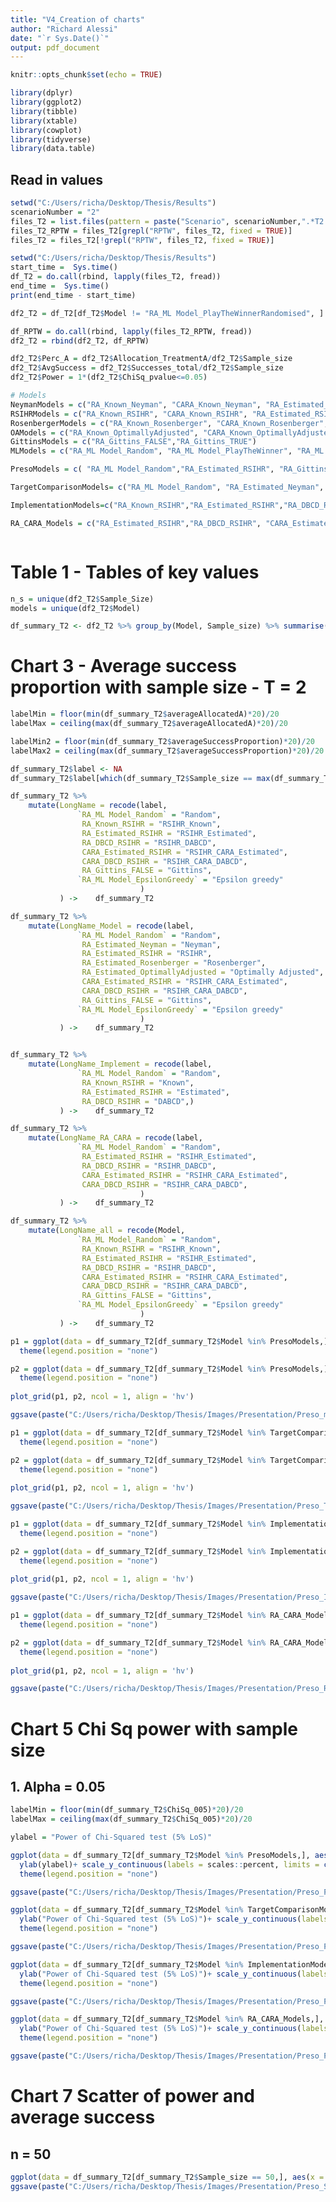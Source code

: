 ```yaml
---
title: "V4_Creation of charts"
author: "Richard Alessi"
date: "`r Sys.Date()`"
output: pdf_document
---
```


```r
knitr::opts_chunk$set(echo = TRUE)
```


```r
library(dplyr)
library(ggplot2)
library(tibble)
library(xtable)
library(cowplot)
library(tidyverse)
library(data.table)
```



## Read in values
```r
setwd("C:/Users/richa/Desktop/Thesis/Results")
scenarioNumber = "2"
files_T2 = list.files(pattern = paste("Scenario", scenarioNumber,".*T2.*csv", sep = ""))
files_T2_RPTW = files_T2[grepl("RPTW", files_T2, fixed = TRUE)]
files_T2 = files_T2[!grepl("RPTW", files_T2, fixed = TRUE)]
```

```r
setwd("C:/Users/richa/Desktop/Thesis/Results")
start_time =  Sys.time()
df_T2 = do.call(rbind, lapply(files_T2, fread))
end_time =  Sys.time()
print(end_time - start_time)

df2_T2 = df_T2[df_T2$Model != "RA_ML Model_PlayTheWinnerRandomised", ]

df_RPTW = do.call(rbind, lapply(files_T2_RPTW, fread))
df2_T2 = rbind(df2_T2, df_RPTW)
```

```r
df2_T2$Perc_A = df2_T2$Allocation_TreatmentA/df2_T2$Sample_size 
df2_T2$AvgSuccess = df2_T2$Successes_total/df2_T2$Sample_size
df2_T2$Power = 1*(df2_T2$ChiSq_pvalue<=0.05)
```

```r
# Models
NeymanModels = c("RA_Known_Neyman", "CARA_Known_Neyman", "RA_Estimated_Neyman", "CARA_Estimated_Neyman", "RA_DBCD_Neyman", "CARA_DBCD_Neyman")
RSIHRModels = c("RA_Known_RSIHR", "CARA_Known_RSIHR", "RA_Estimated_RSIHR", "CARA_Estimated_RSIHR", "RA_DBCD_RSIHR", "CARA_DBCD_RSIHR")
RosenbergerModels = c("RA_Known_Rosenberger", "CARA_Known_Rosenberger", "RA_Estimated_Rosenberger", "CARA_Estimated_Rosenberger", "RA_DBCD_Rosenberger", "CARA_DBCD_Rosenberger")
OAModels = c("RA_Known_OptimallyAdjusted", "CARA_Known_OptimallyAdjusted", "RA_Estimated_OptimallyAdjusted", "CARA_Estimated_OptimallyAdjusted", "RA_DBCD_OptimallyAdjusted", "CARA_DBCD_OptimallyAdjusted")
GittinsModels = c("RA_Gittins_FALSE","RA_Gittins_TRUE")
MLModels = c("RA_ML Model_Random", "RA_ML Model_PlayTheWinner", "RA_ML Model_PlayTheWinnerRandomised", "RA_ML Model_EpsilonGreedy", "RA_ML Model_SoftMax")

PresoModels = c( "RA_ML Model_Random","RA_Estimated_RSIHR", "RA_Gittins_FALSE", "RA_ML Model_EpsilonGreedy")

TargetComparisonModels= c("RA_ML Model_Random", "RA_Estimated_Neyman", "RA_Estimated_RSIHR", "RA_Estimated_Rosenberger", "RA_Estimated_OptimallyAdjusted")

ImplementationModels=c("RA_Known_RSIHR","RA_Estimated_RSIHR","RA_DBCD_RSIHR")

RA_CARA_Models = c("RA_Estimated_RSIHR","RA_DBCD_RSIHR", "CARA_Estimated_RSIHR","CARA_DBCD_RSIHR")



```




# Table 1 - Tables of key values
```r
n_s = unique(df2_T2$Sample_Size)
models = unique(df2_T2$Model)

df_summary_T2 <- df2_T2 %>% group_by(Model, Sample_size) %>% summarise(averageSuccessProportion = mean(Successes_total/Sample_size), varSuccessProportion = var(Successes_total/Sample_size), averageAllocatedA = mean(Perc_A), VarAllocatedA = var(Perc_A), averagePower = mean(Power), varPower = var(Power), Z0_avg_all_A = mean(Z0_Allocation_TreatmentA/Sample_size), Z0_avg_successes_A = mean(Z0_Successes_TreatmentA/Sample_size), Z0_avg_successes_B = mean(Z0_Successes_TreatmentB/Sample_size), ChiSq_005 = mean(ifelse(is.na(ChiSq_pvalue),1,ChiSq_pvalue) <= 0.05), ChiSq_001 = mean(ifelse(is.na(ChiSq_pvalue),1,ChiSq_pvalue) <= 0.01), LR_test_005 = mean(ifelse(is.na(LR_test_pvalue),1,LR_test_pvalue) <= 0.05), LR_test_001 = mean(ifelse(is.na(LR_test_pvalue),1,LR_test_pvalue) <= 0.01), observations = n())

```





# Chart 3 - Average success proportion with sample size - T = 2
```r
labelMin = floor(min(df_summary_T2$averageAllocatedA)*20)/20
labelMax = ceiling(max(df_summary_T2$averageAllocatedA)*20)/20

labelMin2 = floor(min(df_summary_T2$averageSuccessProportion)*20)/20
labelMax2 = ceiling(max(df_summary_T2$averageSuccessProportion)*20)/20
```


```r
df_summary_T2$label <- NA
df_summary_T2$label[which(df_summary_T2$Sample_size == max(df_summary_T2$Sample_size))] <- df_summary_T2$Model[which(df_summary_T2$Sample_size == max(df_summary_T2$Sample_size))]

df_summary_T2 %>%
    mutate(LongName = recode(label, 
               `RA_ML Model_Random` = "Random",
                RA_Known_RSIHR = "RSIHR_Known", 
                RA_Estimated_RSIHR = "RSIHR_Estimated",
                RA_DBCD_RSIHR = "RSIHR_DABCD",
                CARA_Estimated_RSIHR = "RSIHR_CARA_Estimated",
                CARA_DBCD_RSIHR = "RSIHR_CARA_DABCD",
                RA_Gittins_FALSE = "Gittins",
               `RA_ML Model_EpsilonGreedy` = "Epsilon greedy"
                             )
           ) ->    df_summary_T2

df_summary_T2 %>%
    mutate(LongName_Model = recode(label, 
               `RA_ML Model_Random` = "Random",
                RA_Estimated_Neyman = "Neyman", 
                RA_Estimated_RSIHR = "RSIHR",
                RA_Estimated_Rosenberger = "Rosenberger",
                RA_Estimated_OptimallyAdjusted = "Optimally Adjusted",
                CARA_Estimated_RSIHR = "RSIHR_CARA_Estimated",
                CARA_DBCD_RSIHR = "RSIHR_CARA_DABCD",
                RA_Gittins_FALSE = "Gittins",
               `RA_ML Model_EpsilonGreedy` = "Epsilon greedy"
                             )
           ) ->    df_summary_T2


df_summary_T2 %>%
    mutate(LongName_Implement = recode(label, 
               `RA_ML Model_Random` = "Random",
                RA_Known_RSIHR = "Known", 
                RA_Estimated_RSIHR = "Estimated",
                RA_DBCD_RSIHR = "DABCD",)
           ) ->    df_summary_T2

df_summary_T2 %>%
    mutate(LongName_RA_CARA = recode(label, 
               `RA_ML Model_Random` = "Random",
                RA_Estimated_RSIHR = "RSIHR_Estimated",
                RA_DBCD_RSIHR = "RSIHR_DABCD",
                CARA_Estimated_RSIHR = "RSIHR_CARA_Estimated",
                CARA_DBCD_RSIHR = "RSIHR_CARA_DABCD",
                             )
           ) ->    df_summary_T2

df_summary_T2 %>%
    mutate(LongName_all = recode(Model, 
               `RA_ML Model_Random` = "Random",
                RA_Known_RSIHR = "RSIHR_Known", 
                RA_Estimated_RSIHR = "RSIHR_Estimated",
                RA_DBCD_RSIHR = "RSIHR_DABCD",
                CARA_Estimated_RSIHR = "RSIHR_CARA_Estimated",
                CARA_DBCD_RSIHR = "RSIHR_CARA_DABCD",
                RA_Gittins_FALSE = "Gittins",
               `RA_ML Model_EpsilonGreedy` = "Epsilon greedy"
                             )
           ) ->    df_summary_T2

```

```r

p1 = ggplot(data = df_summary_T2[df_summary_T2$Model %in% PresoModels,], aes(Sample_size, averageAllocatedA, color = Model), width = 100, height = 100) +geom_line()+xlab("Sample size")+geom_label_repel(aes(label = LongName),nudge_x = 0,na.rm = TRUE) + ylab("Average Treatment A Allocation")+ scale_y_continuous(labels = scales::percent, limits = c(0.4, 1))+scale_x_continuous(trans='log10') +
  theme(legend.position = "none")

p2 = ggplot(data = df_summary_T2[df_summary_T2$Model %in% PresoModels,], aes(Sample_size, averageSuccessProportion, color = Model), width = 200, height = 200) +geom_line()+geom_label_repel(aes(label = LongName),nudge_x = 0,na.rm = TRUE)+xlab("Sample size") + ylab("Total success proprtion average")+ scale_y_continuous(labels = scales::percent, limits = c(labelMin2, labelMax2))+scale_x_continuous(trans='log10')+
  theme(legend.position = "none")
  
plot_grid(p1, p2, ncol = 1, align = 'hv')

ggsave(paste("C:/Users/richa/Desktop/Thesis/Images/Presentation/Preso_models_1",scenarioNumber,".pdf", sep = ""), device = "pdf",  width = 30, height = 15, units = "cm")
```

```r
p1 = ggplot(data = df_summary_T2[df_summary_T2$Model %in% TargetComparisonModels,], aes(Sample_size, averageAllocatedA, color = Model), width = 100, height = 100) +geom_line()+xlab("Sample size")+geom_label_repel(aes(label = LongName_Model),nudge_x = 0,na.rm = TRUE) + ylab("Average Treatment A Allocation")+ scale_y_continuous(labels = scales::percent, limits = c(labelMin, labelMax))+scale_x_continuous(trans='log10') +
  theme(legend.position = "none")

p2 = ggplot(data = df_summary_T2[df_summary_T2$Model %in% TargetComparisonModels,], aes(Sample_size, averageSuccessProportion, color = Model), width = 200, height = 200) +geom_line()+geom_label_repel(aes(label = LongName_Model),nudge_x = 0,na.rm = TRUE)+xlab("Sample size") + ylab("Total success proprtion average")+ scale_y_continuous(labels = scales::percent, limits = c(labelMin2, labelMax2))+scale_x_continuous(trans='log10')+
  theme(legend.position = "none")
  
plot_grid(p1, p2, ncol = 1, align = 'hv')

ggsave(paste("C:/Users/richa/Desktop/Thesis/Images/Presentation/Preso_TargetComparisonModels_1_Sc",scenarioNumber,".pdf", sep = ""), device = "pdf",  width = 30, height = 15, units = "cm")
```


```r
p1 = ggplot(data = df_summary_T2[df_summary_T2$Model %in% ImplementationModels,], aes(Sample_size, averageAllocatedA, color = Model), width = 100, height = 100) +geom_line()+xlab("Sample size")+geom_label_repel(aes(label = LongName_Implement),nudge_x =0,na.rm = TRUE) + ylab("Average Treatment A Allocation")+ scale_y_continuous(labels = scales::percent, limits = c(0.5, 0.6))+scale_x_continuous(trans='log10') +
  theme(legend.position = "none")

p2 = ggplot(data = df_summary_T2[df_summary_T2$Model %in% ImplementationModels,], aes(Sample_size, averageSuccessProportion, color = Model), width = 200, height = 200) +geom_line()+geom_label_repel(aes(label = LongName_Implement),nudge_x = 0,na.rm = TRUE)+xlab("Sample size") + ylab("Total success proprtion average")+ scale_y_continuous(labels = scales::percent, limits = c(0.4, 0.43))+scale_x_continuous(trans='log10')+
  theme(legend.position = "none")
  
plot_grid(p1, p2, ncol = 1, align = 'hv')

ggsave(paste("C:/Users/richa/Desktop/Thesis/Images/Presentation/Preso_ImplementationModels_1_Sc",scenarioNumber,".pdf", sep = ""), device = "pdf",  width = 30, height = 15, units = "cm")
```

```r
p1 = ggplot(data = df_summary_T2[df_summary_T2$Model %in% RA_CARA_Models,], aes(Sample_size, averageAllocatedA, color = Model), width = 100, height = 100) +geom_line()+xlab("Sample size")+geom_label_repel(aes(label = LongName_RA_CARA),nudge_x = 0,na.rm = TRUE) + ylab("Average Treatment A Allocation")+ scale_y_continuous(labels = scales::percent, limits = c(0.48, 0.58))+scale_x_continuous(trans='log10') +
  theme(legend.position = "none")

p2 = ggplot(data = df_summary_T2[df_summary_T2$Model %in% RA_CARA_Models,], aes(Sample_size, averageSuccessProportion, color = Model), width = 200, height = 200) +geom_line()+geom_label_repel(aes(label = LongName_RA_CARA),nudge_x = 0,na.rm = TRUE)+xlab("Sample size") + ylab("Total success proprtion average")+ scale_y_continuous(labels = scales::percent, limits = c(0.4, 0.43))+scale_x_continuous(trans='log10')+
  theme(legend.position = "none")
  
plot_grid(p1, p2, ncol = 1, align = 'hv')

ggsave(paste("C:/Users/richa/Desktop/Thesis/Images/Presentation/Preso_RA_CARA_Models_1_Sc",scenarioNumber,".pdf", sep = ""), device = "pdf",  width = 30, height = 15, units = "cm")
```







# Chart 5 Chi Sq power with sample size
## 1. Alpha = 0.05 
```r
labelMin = floor(min(df_summary_T2$ChiSq_005)*20)/20
labelMax = ceiling(max(df_summary_T2$ChiSq_005)*20)/20

ylabel = "Power of Chi-Squared test (5% LoS)"
```

```r
ggplot(data = df_summary_T2[df_summary_T2$Model %in% PresoModels,], aes(Sample_size, ChiSq_005, color = Model), width = 200, height = 200) +geom_line()+geom_label_repel(aes(label = LongName),nudge_x = 0,na.rm = TRUE)+xlab("Sample size") + 
  ylab(ylabel)+ scale_y_continuous(labels = scales::percent, limits = c(labelMin, labelMax))+scale_x_continuous(trans='log10')+
  theme(legend.position = "none")

ggsave(paste("C:/Users/richa/Desktop/Thesis/Images/Presentation/Preso_Power_Models_1_Sc",scenarioNumber,".pdf", sep = ""), device = "pdf",  width = 20, height = 15, units = "cm")
```

  
```r
ggplot(data = df_summary_T2[df_summary_T2$Model %in% TargetComparisonModels,], aes(Sample_size, ChiSq_005, color = Model), width = 200, height = 200) +geom_line()+geom_label_repel(aes(label = LongName_Model),nudge_x = 0,na.rm = TRUE)+xlab("Sample size") + 
  ylab("Power of Chi-Squared test (5% LoS)")+ scale_y_continuous(labels = scales::percent, limits = c(labelMin, labelMax)) + scale_x_continuous(trans='log10')+
  theme(legend.position = "none")

ggsave(paste("C:/Users/richa/Desktop/Thesis/Images/Presentation/Preso_Power_TargetAllocations_1_Sc",scenarioNumber,".pdf", sep = ""), device = "pdf",  width = 20, height = 15, units = "cm")

```   


```r
ggplot(data = df_summary_T2[df_summary_T2$Model %in% ImplementationModels,], aes(Sample_size, ChiSq_005, color = Model), width = 200, height = 200) +geom_line()+geom_label_repel(aes(label = LongName_Implement),nudge_x = 0,na.rm = TRUE)+xlab("Sample size") + 
  ylab("Power of Chi-Squared test (5% LoS)")+ scale_y_continuous(labels = scales::percent, limits = c(labelMin, labelMax)) +scale_x_continuous(trans='log10')+
  theme(legend.position = "none")

ggsave(paste("C:/Users/richa/Desktop/Thesis/Images/Presentation/Preso_Power_ImplementationModels_1_Sc",scenarioNumber,".pdf", sep = ""), device = "pdf",  width = 20, height = 15, units = "cm")

```   


```r
ggplot(data = df_summary_T2[df_summary_T2$Model %in% RA_CARA_Models,], aes(Sample_size, ChiSq_005, color = Model), width = 200, height = 200) +geom_line()+geom_label_repel(aes(label = LongName_RA_CARA),nudge_x = 0,na.rm = TRUE)+xlab("Sample size") + 
  ylab("Power of Chi-Squared test (5% LoS)")+ scale_y_continuous(labels = scales::percent, limits = c(labelMin, labelMax)) +scale_x_continuous(trans='log10')+
  theme(legend.position = "none")

ggsave(paste("C:/Users/richa/Desktop/Thesis/Images/Presentation/Preso_Power_RA_CARA_Models_1_Sc",scenarioNumber,".pdf", sep = ""), device = "pdf",  width = 20, height = 15, units = "cm")

```   






# Chart 7 Scatter of power and average success
## n = 50
```r
ggplot(data = df_summary_T2[df_summary_T2$Sample_size == 50,], aes(x = averageSuccessProportion , y = ChiSq_005, color = Model), width = 200) + geom_point() +xlab("Average total successes") + ylab("Power of Chi-Squared test (5% LoS)")+ scale_y_continuous(labels = scales::percent) + scale_x_continuous(labels = scales::percent) 
ggsave(paste("C:/Users/richa/Desktop/Thesis/Images/Presentation/Preso_Scatter_n50_2_with_legend_Scenario_",scenarioNumber,".pdf", sep = ""), device = "pdf", width = 70, units = "cm")
```






